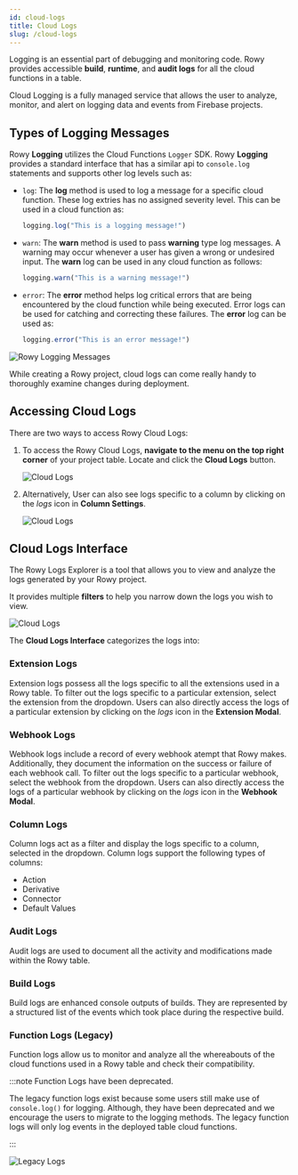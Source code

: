 ```yaml
---
id: cloud-logs
title: Cloud Logs
slug: /cloud-logs
---
```



Logging is an essential part of debugging and monitoring code. Rowy provides accessible **build**, **runtime**, and **audit logs** for all the cloud functions in a table.

Cloud Logging is a fully managed service that allows the user to analyze, monitor, and alert on logging data and events from Firebase projects.

## Types of Logging Messages

Rowy **Logging** utilizes the Cloud Functions `Logger` SDK. Rowy **Logging** provides a standard interface that has a similar api to `console.log` statements and supports other log levels such as: 

- `log`: The **log** method is used to log a message for a specific cloud function. These log extries has no assigned severity level. This can be used in a cloud function as:
    ```js
    logging.log("This is a logging message!")
    ```

- `warn`: The **warn** method is used to pass **warning** type log messages. A warning may occur whenever a user has given a wrong or undesired input. The **warn** log can be used in any cloud function as follows:
    ```js
    logging.warn("This is a warning message!")
    ```

- `error`: The **error** method helps log critical errors that are being encountered by the cloud function while being executed. Error logs can be used for catching and correcting these failures. The **error** log can be used as:
    ```js
    logging.error("This is an error message!")

<img src={logMessages} alt="Rowy Logging Messages" />

While creating a Rowy project, cloud logs can come really handy to thoroughly examine changes during deployment. 

## Accessing Cloud Logs

There are two ways to access Rowy Cloud Logs:

1. To access the Rowy Cloud Logs, **navigate to the menu on the top right corner** of your project table. Locate and click the **Cloud Logs** button. 

    <img src={cloudLogs} alt="Cloud Logs" />

2. Alternatively, User can also see logs specific to a column by clicking on the *logs* icon in **Column Settings**.

    <img src={cloudLogs2} alt="Cloud Logs" />


## Cloud Logs Interface

The Rowy Logs Explorer is a tool that allows you to view and analyze the logs generated by your Rowy project.

It provides multiple **filters** to help you narrow down the logs you wish to view.

<img src={cloudLogs3} alt="Cloud Logs" />

The **Cloud Logs Interface** categorizes the logs into:

### Extension Logs
Extension logs possess all the logs specific to all the extensions used in a Rowy table. To filter out the logs specific to a particular extension, select the extension from the dropdown. Users can also directly access the logs of a particular extension by clicking on the *logs* icon in the **Extension Modal**.

### Webhook Logs
Webhook logs include a record of every webhook atempt that Rowy makes. Additionally, they document the information on the success or failure of each webhook call. To filter out the logs specific to a particular webhook, select the webhook from the dropdown. Users can also directly access the logs of a particular webhook by clicking on the *logs* icon in the **Webhook Modal**.

### Column Logs
Column logs act as a filter and display the logs specific to a column, selected in the dropdown. Column logs support the following types of columns:
- Action
- Derivative
- Connector
- Default Values

### Audit Logs
Audit logs are used to document all the activity and modifications made within the Rowy table.

### Build Logs
Build logs are enhanced console outputs of builds. They are represented by a structured list of the events which took place during the respective build.

### Function Logs (Legacy)
Function logs allow us to monitor and analyze all the whereabouts of the cloud functions used in a Rowy table and check their compatibility.

:::note Function Logs have been deprecated.

The legacy function logs exist because some users still make use of `console.log()` for logging. Although, they have been deprecated and we encourage the users to migrate to the logging methods. The legacy function logs will only log events in the deployed table cloud functions.

:::

<img src={legacyLogs} alt="Legacy Logs" />